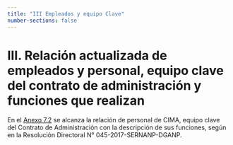 ```yaml
---
title: "III Empleados y equipo Clave"
number-sections: false
---
```


# III. Relación actualizada de empleados y personal, equipo clave del contrato de administración y funciones que realizan

En el [Anexo 7.2](https://drive.google.com/drive/folders/1HcTNXeB4Kcu2sF8tPEempTmnhy-fUNM9?usp=drive_link) se alcanza la relación de personal de CIMA, equipo clave del Contrato de Administración con la descripción de sus funciones, según en la Resolución Directoral N° 045-2017-SERNANP-DGANP.

